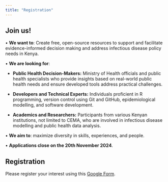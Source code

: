 ```yaml
---
title: "Registration"
---
```


## Join us!

• **We want to**: Create free, open-source resources to support and facilitate evidence-informed decision making and address infectious disease policy needs in Kenya.

• **We are looking for**: 

  - **Public Health Decision-Makers:** Ministry of Health officials and public health specialists who provide insights based on real-world public health needs and ensure developed tools address practical challenges.

  - **Developers and Technical Experts:** Individuals proficient in R programming, version control using Git and GitHub, epidemiological modelling, and software development.

  - **Academics and Researchers:** Participants from various Kenyan institutions, not limited to CEMA, who are involved in infectious disease modelling and public health data analysis.

• **We aim to**: maximize diversity in skills, experiences, and people.

• **Applications close on the 20th November 2024**.

## Registration

Please register your interest using this [Google Form](https://forms.gle/25h717gF8jLzLRxp7).
